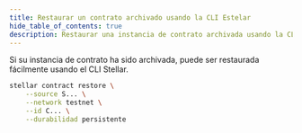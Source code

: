```yaml
---
title: Restaurar un contrato archivado usando la CLI Estelar
hide_table_of_contents: true
description: Restaurar una instancia de contrato archivada usando la CLI Stellar.
---
```


Si su instancia de contrato ha sido archivada, puede ser restaurada fácilmente usando el CLI Stellar.

```bash
stellar contract restore \
    --source S... \
    --network testnet \
    --id C... \
    --durabilidad persistente
```
